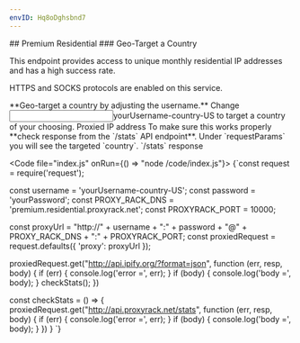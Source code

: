 ```yaml
---
envID: Hq8oDghsbnd7
---
```


<Columns>
<div>
## Premium Residential
### Geo-Target a Country 

This endpoint provides access to unique monthly residential IP addresses and has a high success rate.

HTTPS and SOCKS protocols are enabled on this service.

<Highlight lines="3">
**Geo-target a country by adjusting the username.** Change <Input line={3} >yourUsername-country-US</Input> to target a country of your choosing.
</Highlight>
<Output type="json" position={1} noContentLabel="Waiting for data" >
Proxied <State entry="target" /> IP address
</Output>


<Highlight lines="21-30">
To make sure this works properly **check response from the `/stats` API endpoint**. Under `requestParams` you will see the targeted `country`.
</Highlight>
<Output type="json" position={2} expandPaths={['$','$.requestParams','$.requestParams.country']} noContentLabel="Waiting for /stats response">
`/stats` response
</Output>
</div>

<Code file="index.js" onRun={() => "node /code/index.js"}>
{`const request = require('request');

const username = 'yourUsername-country-US';
const password = 'yourPassword';
const PROXY_RACK_DNS = 'premium.residential.proxyrack.net';
const PROXYRACK_PORT = 10000;

const proxyUrl = "http://" + username + ":" + password + "@" + PROXY_RACK_DNS + ":" + PROXYRACK_PORT;
const proxiedRequest = request.defaults({ 'proxy': proxyUrl });

proxiedRequest.get("http://api.ipify.org/?format=json", function (err, resp, body) {
    if (err) {
        console.log('error =', err);
    }
    if (body) {
        console.log('body =', body);
    }
    checkStats();
})

const checkStats = () => {
    proxiedRequest.get("http://api.proxyrack.net/stats", function (err, resp, body) {
        if (err) {
            console.log('error =', err);
        }
        if (body) {
            console.log('body =', body);
        }
    })
}
`}
</Code>
</Columns>
